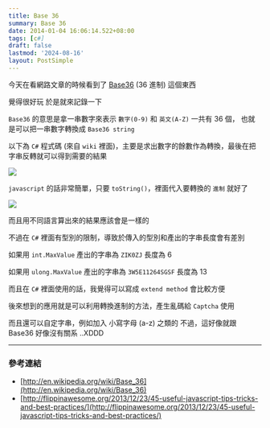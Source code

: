 ```yaml
---
title: Base 36
summary: Base 36
date: 2014-01-04 16:06:14.522+08:00
tags: [c#]
draft: false
lastmod: '2024-08-16'
layout: PostSimple
---
```


今天在看網路文章的時候看到了 [Base36](http://en.wikipedia.org/wiki/Base_36) (36 進制) 這個東西

覺得很好玩 於是就來記錄一下

`Base36` 的意思是拿一串數字來表示 `數字(0-9)` 和 `英文(A-Z)` 一共有 36 個，
也就是可以把一串數字轉換成 `Base36 string`

以下為 `C#` 程式碼 (來自 `wiki` 裡面)，主要是求出數字的餘數作為轉換，最後在把字串反轉就可以得到需要的結果

![](https://image.cashwu.com/2014/base36/01.webp)

`javascript` 的話非常簡單，只要 `toString()`，裡面代入要轉換的 `進制` 就好了

![](https://image.cashwu.com/2014/base36/02.webp)

而且用不同語言算出來的結果應該會是一樣的

不過在 `C#` 裡面有型別的限制，導致於傳入的型別和產出的字串長度會有差別

如果用 `int.MaxValue` 產出的字串為 `ZIK0ZJ` 長度為 6

如果用 `ulong.MaxValue` 產出的字串為 `3W5E11264SGSF` 長度為 13

而且在 `C#` 裡面使用的話，我覺得可以寫成 `extend method` 會比較方便

後來想到的應用就是可以利用轉換進制的方法，產生亂碼給 `Captcha` 使用

而且還可以自定字串，例如加入 小寫字母 (a-z) 之類的
不過，這好像就跟 Base36 好像沒有關系 ..XDDD

---

### 參考連結

- [http://en.wikipedia.org/wiki/Base_36](http://en.wikipedia.org/wiki/Base_36)
- [http://flippinawesome.org/2013/12/23/45-useful-javascript-tips-tricks-and-best-practices/](http://flippinawesome.org/2013/12/23/45-useful-javascript-tips-tricks-and-best-practices/)
